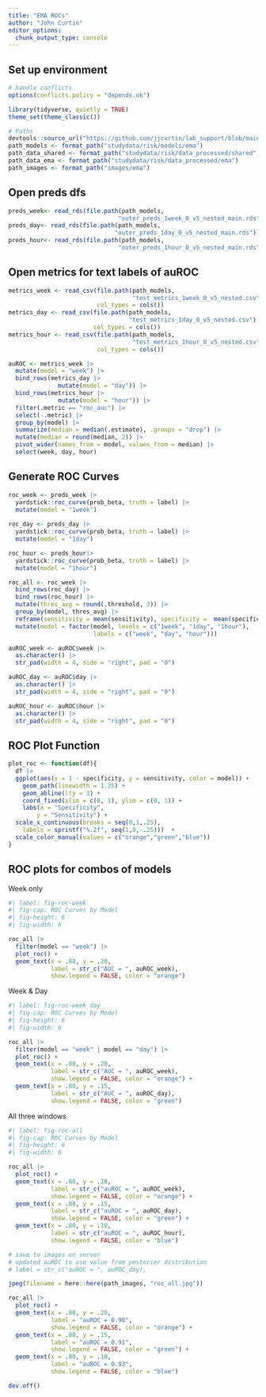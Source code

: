 ```yaml
---
title: "EMA ROCs"
author: "John Curtin"
editor_options: 
  chunk_output_type: console
---
```


## Set up environment
```r
# handle conflicts
options(conflicts.policy = "depends.ok")

library(tidyverse, quietly = TRUE)
theme_set(theme_classic())

# Paths
devtools::source_url("https://github.com/jjcurtin/lab_support/blob/main/format_path.R?raw=true")
path_models <- format_path("studydata/risk/models/ema")
path_data_shared <- format_path("studydata/risk/data_processed/shared")
path_data_ema <- format_path("studydata/risk/data_processed/ema")
path_images <- format_path("images/ema")
```

## Open preds dfs
```r
preds_week<- read_rds(file.path(path_models, 
                               "outer_preds_1week_0_v5_nested_main.rds"))
preds_day<- read_rds(file.path(path_models, 
                              "outer_preds_1day_0_v5_nested_main.rds"))
preds_hour<- read_rds(file.path(path_models, 
                               "outer_preds_1hour_0_v5_nested_main.rds"))
```

## Open metrics for text labels of auROC
```r
metrics_week <- read_csv(file.path(path_models, 
                                   "test_metrics_1week_0_v5_nested.csv"),
                         col_types = cols())
metrics_day <- read_csv(file.path(path_models, 
                                  "test_metrics_1day_0_v5_nested.csv"),
                        col_types = cols())
metrics_hour <- read_csv(file.path(path_models, 
                                   "test_metrics_1hour_0_v5_nested.csv"),
                         col_types = cols())

auROC <- metrics_week |> 
  mutate(model = "week") |> 
  bind_rows(metrics_day |> 
              mutate(model = "day")) |> 
  bind_rows(metrics_hour |> 
              mutate(model = "hour")) |> 
  filter(.metric == "roc_auc") |>
  select(-.metric) |> 
  group_by(model) |> 
  summarize(median = median(.estimate), .groups = "drop") |> 
  mutate(median = round(median, 2)) |> 
  pivot_wider(names_from = model, values_from = median) |> 
  select(week, day, hour)
```

## Generate ROC Curves
```r
roc_week <- preds_week |> 
  yardstick::roc_curve(prob_beta, truth = label) |> 
  mutate(model = "1week")
  
roc_day <- preds_day |> 
  yardstick::roc_curve(prob_beta, truth = label) |> 
  mutate(model = "1day")

roc_hour <- preds_hour|> 
  yardstick::roc_curve(prob_beta, truth = label) |> 
  mutate(model = "1hour")

roc_all <- roc_week |> 
  bind_rows(roc_day) |> 
  bind_rows(roc_hour) |> 
  mutate(thres_avg = round(.threshold, 3)) |> 
  group_by(model, thres_avg) |> 
  reframe(sensitivity = mean(sensitivity), specificity =  mean(specificity)) |> 
  mutate(model = factor(model, levels = c("1week", "1day", "1hour"),
                        labels = c("week", "day", "hour")))

auROC_week <- auROC$week |>
  as.character() |>
  str_pad(width = 4, side = "right", pad = "0")

auROC_day <- auROC$day |>
  as.character() |>
  str_pad(width = 4, side = "right", pad = "0")

auROC_hour <- auROC$hour |>
  as.character() |>
  str_pad(width = 4, side = "right", pad = "0")
```

## ROC Plot Function

```r
plot_roc <- function(df){
  df |> 
  ggplot(aes(x = 1 - specificity, y = sensitivity, color = model)) +
    geom_path(linewidth = 1.25) +
    geom_abline(lty = 3) +
    coord_fixed(xlim = c(0, 1), ylim = c(0, 1)) +
    labs(x = "Specificity",
        y = "Sensitivity") +
  scale_x_continuous(breaks = seq(0,1,.25),
    labels = sprintf("%.2f", seq(1,0,-.25)))  +
  scale_color_manual(values = c("orange","green","blue"))
}
```


## ROC plots for combos of models

Week only
```r
#| label: fig-roc-week
#| fig-cap: ROC Curves by Model
#| fig-height: 6
#| fig-width: 6

roc_all |>
  filter(model == "week") |>
  plot_roc() +
  geom_text(x = .80, y = .20,
            label = str_c("AUC = ", auROC_week),
            show.legend = FALSE, color = "orange")
```

Week & Day
```r
#| label: fig-roc-week_day
#| fig-cap: ROC Curves by Model
#| fig-height: 6
#| fig-width: 6

roc_all |>
  filter(model == "week" | model == "day") |>
  plot_roc() +
  geom_text(x = .80, y = .20,
            label = str_c("AUC = ", auROC_week),
            show.legend = FALSE, color = "orange") +
  geom_text(x = .80, y = .15,
            label = str_c("AUC = ", auROC_day),
            show.legend = FALSE, color = "green")
```

All three windows
```r
#| label: fig-roc-all
#| fig-cap: ROC Curves by Model
#| fig-height: 6
#| fig-width: 6

roc_all |>
  plot_roc() +
  geom_text(x = .80, y = .20,
            label = str_c("auROC = ", auROC_week),
            show.legend = FALSE, color = "orange") +
  geom_text(x = .80, y = .15,
            label = str_c("auROC = ", auROC_day),
            show.legend = FALSE, color = "green") +
  geom_text(x = .80, y = .10,
            label = str_c("auROC = ", auROC_hour),
            show.legend = FALSE, color = "blue")
```

```r

# save to images on server
# updated auROC to use value from posterier distribution
# label = str_c("auROC = ", auROC_day),

jpeg(filename = here::here(path_images, "roc_all.jpg")) 

roc_all |>
  plot_roc() +
  geom_text(x = .80, y = .20,
            label = "auROC = 0.90",
            show.legend = FALSE, color = "orange") +
  geom_text(x = .80, y = .15,
            label = "auROC = 0.91",
            show.legend = FALSE, color = "green") +
  geom_text(x = .80, y = .10,
            label = "auROC = 0.93",
            show.legend = FALSE, color = "blue")

dev.off()
```